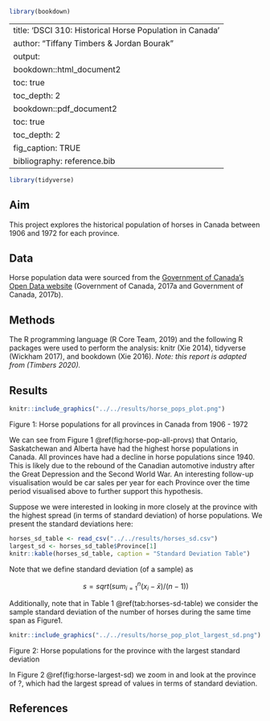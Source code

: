 ```r
library(bookdown)
```

---
title: 'DSCI 310: Historical Horse Population in Canada'
author: "Tiffany Timbers & Jordan Bourak"
output:
  bookdown::html_document2
    toc: true
    toc_depth: 2
  bookdown::pdf_document2
    toc: true
    toc_depth: 2
  fig_caption: TRUE
bibliography: reference.bib
---

```r
library(tidyverse)
```

## Aim

This project explores the historical population of horses in Canada between 1906 and 1972 for each province.

## Data

Horse population data were sourced from the [Government of Canada's Open Data website](http://open.canada.ca/en/open-data) (Government of Canada, 2017a and Government of Canada, 2017b).

## Methods

The R programming language (R Core Team, 2019) and the following R packages were used to perform the analysis: knitr (Xie 2014), tidyverse (Wickham 2017), and bookdown (Xie 2016). *Note: this report is adapted from (Timbers 2020).*

## Results

```r
knitr::include_graphics("../../results/horse_pops_plot.png")
```

Figure 1: Horse populations for all provinces in Canada from 1906 - 1972

We can see from Figure 1 \@ref(fig:horse-pop-all-provs) that Ontario, Saskatchewan and Alberta have had the highest horse populations in Canada. All provinces have had a decline in horse populations since 1940. This is likely due to the rebound of the Canadian automotive industry after the Great Depression and the Second World War. An interesting follow-up visualisation would be car sales per year for each Province over the time period visualised above to further support this hypothesis.

Suppose we were interested in looking in more closely at the province with the highest spread (in terms of standard deviation) of horse populations. We present the standard deviations here:

```r
horses_sd_table <- read_csv("../../results/horses_sd.csv")
largest_sd <- horses_sd_table$Province[1]
knitr::kable(horses_sd_table, caption = "Standard Deviation Table")
```

Note that we define standard deviation (of a sample) as

$$s = sqrt( sum_{i = 1}^n(x_i - \bar{x}) / (n-1))$$

Additionally, note that in Table 1 \@ref(tab:horses-sd-table) we consider the sample standard deviation of the number of horses during the same time span as Figure1.

```r
knitr::include_graphics("../../results/horse_pop_plot_largest_sd.png")
```

Figure 2: Horse populations for the province with the largest standard deviation

In Figure 2 \@ref(fig:horse-largest-sd) we zoom in and look at the province of ?, which had the largest spread of values in terms of standard deviation.

## References

